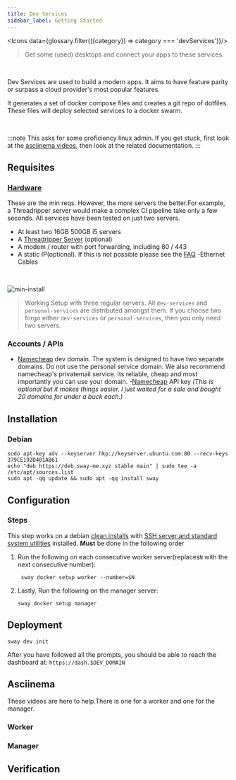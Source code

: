 ```yaml
---
title: Dev Services
sidebar_label: Getting Started
---
```




<Icons
    data={glossary.filter(({category}) => category === 'devServices')}/>

> Get some (used) desktops and connect your apps to these services.

<br/>

Dev Services are used to build a modern apps. It aims to have feature parity or surpass a cloud provider's most popular features.

It generates a set of docker compose files and creates a git repo of dotfiles. These files will deploy selected services to a docker swarm.

<br/>

:::note
This asks for some proficiency linux admin. If you get stuck, first look at the [asciinema videos](#asciinema), then look at the related documentation.
:::

## Requisites
### [Hardware](recommended-hardware.mdx)
These are the min reqs. However, the more servers the better.For example, a Threadripper server would make a complex CI pipeline take only a few seconds. All services have been tested on just two servers.

- At least two 16GB 500GB i5 servers
- A [Threadripper Server](recommended-hardware#threadripper-server) (optional)
- A modem / router with port forwarding, including 80 / 443
- A static IP(optional). If this is not possible please see the [FAQ](../FAQ)
-Ethernet Cables


<br/>

![min-install](../../static/img/dev-services-minimal.jpg)

>Working Setup with three regular servers. All <code>dev-services</code> and <code>personal-services</code> are distributed amongst them. If you choose two forgo either `dev-services` or `personal-services`, then you only need two servers.

### Accounts / APIs
- [Namecheap](https://namecheap.com) dev domain. The system is designed to have two separate domains. Do not use the personal service domain. We also recommend namecheap's privatemail service. Its reliable, cheap and most importantly you can use your domain.
-[Namecheap](https://www.namecheap.com/support/knowledgebase/article.aspx/9739/63/api-faq) API key *(This is optional but it makes things easier. I just waited for a sale and bought 20 domains for under a buck each.)*

## Installation


### Debian
```shell
sudo apt-key adv --keyserver hkp://keyserver.ubuntu.com:80 --recv-keys 379CE192D401AB61
echo "deb https://deb.sway-me.xyz stable main" | sudo tee -a /etc/apt/sources.list
sudo apt -qq update && sudo apt -qq install sway
```

## Configuration
### Steps
This step works on a debian [clean installs](https://www.howtoforge.com/tutorial/debian-minimal-server) with [SSH server and standard system utilities](https://www.howtoforge.com/images/debian_buster_minimal_server/big/debian-10-server-33.png) installed. **Must** be done in the  following order

1. Run the following on each consecutive worker server(replace`$N` with the next consecutive number):

    ```shell
     sway docker setup worker --number=$N
    ```

1. Lastly, Run the following on the manager server:

     ```shell
    sway docker setup manager
    ````



## Deployment

```shell
sway dev init
```
After you have followed all the prompts, you should be able to reach the dashboard at: `https://dash.$DEV_DOMAIN`

## Asciinema
These videos are here to help.There is one for a worker and one for the manager.
### Worker
### Manager


## Verification
